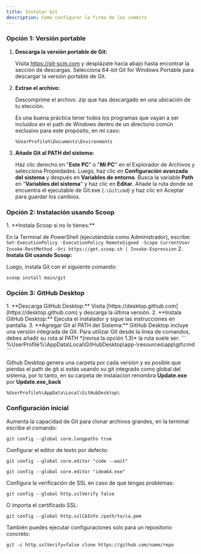 ```yaml
---
title: Instalar Git
description: Como configurar la firma de los commits
---
```


### Opción 1: Versión portable

<Steps>

1. **Descarga la versión portable de Git:**
   
   Visita https://git-scm.com y desplázate hacia abajo hasta encontrar la sección de descargas. Selecciona 64-bit Git for Windows Portable para descargar la versión portable de Git.

2. **Extrae el archivo:**
   
   Descomprime el archivo .zip que has descargado en una ubicación de tu elección.
   <Aside type="tip">
   Es una buena práctica tener todos los programas que vayan a ser incluidos en el path de Windows dentro de un directorio común exclusivo para este propósito, en mi caso:
   
    ```
    %UserProfile%\Documents\Environments
    ```

   </Aside>

3. **Añade Git al PATH del sistema:**
   
   Haz clic derecho en "**Este PC**" o "**Mi PC**" en el Explorador de Archivos y selecciona Propiedades. Luego, haz clic en **Configuración avanzada del sistema** y después en **Variables de entorno**. Busca la variable **Path** en "**Variables del sistema**" y haz clic en **Editar**. Añade la ruta donde se encuentra el ejecutable de Git.exe (`.\Git\cmd`) y haz clic en Aceptar para guardar los cambios.

</Steps>

### Opción 2: Instalación usando Scoop

<Steps>
1. **Instala Scoop si no lo tienes:**

   En la Terminal de PowerShell (ejecutándola como Administrador), escribe:
     ```
     Set-ExecutionPolicy -ExecutionPolicy RemoteSigned -Scope CurrentUser
    Invoke-RestMethod -Uri https://get.scoop.sh | Invoke-Expression
     ```
2. **Instala Git usando Scoop:**

   Luego, instala Git con el siguiente comando:
   ```
   scoop install main/git
   ```
</Steps>

### Opción 3: GitHub Desktop

<Steps>
1. **Descarga GitHub Desktop:**
   Visita [https://desktop.github.com](https://desktop.github.com) y descarga la última versión.
2. **Instala GitHub Desktop:**
   Ejecuta el instalador y sigue las instrucciones en pantalla.
3. **Agregar Git al PATH del Sistema:**
   GitHub Desktop incluye una versión integrada de Git. Para utilizar Git desde la línea de comandos, debes añadir su ruta al PATH *(revisa la opción 1.3)* la ruta suele ser:
    ```
    %UserProfile%\AppData\Local\GitHubDesktop\app-<versión>\resources\app\git\cmd
    ```
</Steps>

<Aside type="tip">

Github Desktop genera una carpeta por cada versión y es posible que pierdas el path de git si estás usando su git integrado como global del sistema, por lo tanto, en su carpeta de instalacion renombra **Update.exe** por **Update.exe_back**

```
%UserProfile%\AppData\Local\GitHubDesktop\
```

</Aside>

### Configuración inicial

Aumenta la capacidad de Git para clonar archivos grandes, en la terminal escribe el comando:
```
git config --global core.longpaths true
```
Configurar el editor de texto por defecto:
```
git config --global core.editor "code --wait"
```
 ```
git config --global core.editor "idea64.exe"
```
Configura la verificación de SSL en caso de que tengas problemas:
 ```
git config --global http.sslVerify false
 ```
O importa el certificado SSL:
 ```
git config --global http.sslCAInfo /path/to/ca.pem
 ```

También puedes ejecutar configuraciones solo para un repositorio concreto:
 ```
git -c http.sslVerify=false clone https://github.com/name/repo
 ```

<LinkCard
title="Clientes con soporte oficial"
description="Revisa los clientes compatibles con la nueva instalacion de git"
href="https://git-scm.com/download/gui/windows"/>
